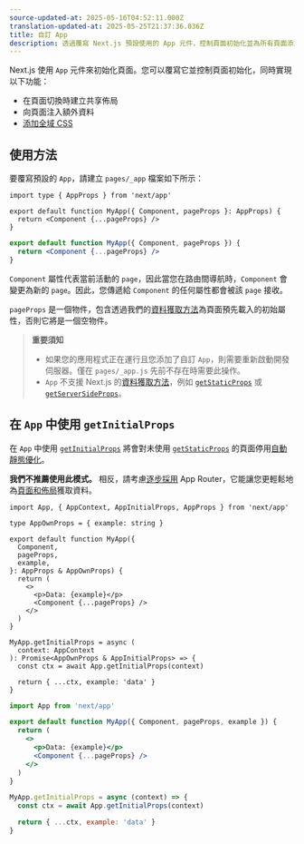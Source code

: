 ```yaml
---
source-updated-at: 2025-05-16T04:52:11.000Z
translation-updated-at: 2025-05-25T21:37:36.036Z
title: 自訂 App
description: 透過覆寫 Next.js 預設使用的 App 元件，控制頁面初始化並為所有頁面添加持久化的佈局。
---
```


Next.js 使用 `App` 元件來初始化頁面。您可以覆寫它並控制頁面初始化，同時實現以下功能：

- 在頁面切換時建立共享佈局
- 向頁面注入額外資料
- [添加全域 CSS](/docs/pages/building-your-application/styling)

## 使用方法

要覆寫預設的 `App`，請建立 `pages/_app` 檔案如下所示：

```tsx filename="pages/_app.tsx" switcher
import type { AppProps } from 'next/app'

export default function MyApp({ Component, pageProps }: AppProps) {
  return <Component {...pageProps} />
}
```

```jsx filename="pages/_app.jsx" switcher
export default function MyApp({ Component, pageProps }) {
  return <Component {...pageProps} />
}
```

`Component` 屬性代表當前活動的 `page`，因此當您在路由間導航時，`Component` 會變更為新的 `page`。因此，您傳遞給 `Component` 的任何屬性都會被該 `page` 接收。

`pageProps` 是一個物件，包含透過我們的[資料獲取方法](/docs/pages/building-your-application/data-fetching)為頁面預先載入的初始屬性，否則它將是一個空物件。

> **重要須知**
>
> - 如果您的應用程式正在運行且您添加了自訂 `App`，則需要重新啟動開發伺服器。僅在 `pages/_app.js` 先前不存在時需要此操作。
> - `App` 不支援 Next.js 的[資料獲取方法](/docs/pages/building-your-application/data-fetching)，例如 [`getStaticProps`](/docs/pages/building-your-application/data-fetching/get-static-props) 或 [`getServerSideProps`](/docs/pages/building-your-application/data-fetching/get-server-side-props)。

## 在 `App` 中使用 `getInitialProps`

在 `App` 中使用 [`getInitialProps`](/docs/pages/api-reference/functions/get-initial-props) 將會對未使用 [`getStaticProps`](/docs/pages/building-your-application/data-fetching/get-static-props) 的頁面停用[自動靜態優化](/docs/pages/building-your-application/rendering/automatic-static-optimization)。

**我們不推薦使用此模式。** 相反，請考慮[逐步採用](/docs/app/building-your-application/upgrading/app-router-migration) App Router，它能讓您更輕鬆地為[頁面和佈局](/docs/app/building-your-application/routing/pages-and-layouts)獲取資料。

```tsx filename="pages/_app.tsx" switcher
import App, { AppContext, AppInitialProps, AppProps } from 'next/app'

type AppOwnProps = { example: string }

export default function MyApp({
  Component,
  pageProps,
  example,
}: AppProps & AppOwnProps) {
  return (
    <>
      <p>Data: {example}</p>
      <Component {...pageProps} />
    </>
  )
}

MyApp.getInitialProps = async (
  context: AppContext
): Promise<AppOwnProps & AppInitialProps> => {
  const ctx = await App.getInitialProps(context)

  return { ...ctx, example: 'data' }
}
```

```jsx filename="pages/_app.jsx" switcher
import App from 'next/app'

export default function MyApp({ Component, pageProps, example }) {
  return (
    <>
      <p>Data: {example}</p>
      <Component {...pageProps} />
    </>
  )
}

MyApp.getInitialProps = async (context) => {
  const ctx = await App.getInitialProps(context)

  return { ...ctx, example: 'data' }
}
```